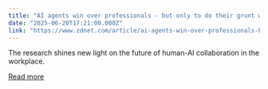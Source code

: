 ```yaml
---
title: "AI agents win over professionals - but only to do their grunt work, Stanford study finds"
date: "2025-06-20T17:21:00.000Z"
link: "https://www.zdnet.com/article/ai-agents-win-over-professionals-but-only-to-do-their-grunt-work-stanford-study-finds/"
---
```


The research shines new light on the future of human-AI collaboration in the workplace.

[Read more](https://www.zdnet.com/article/ai-agents-win-over-professionals-but-only-to-do-their-grunt-work-stanford-study-finds/)
